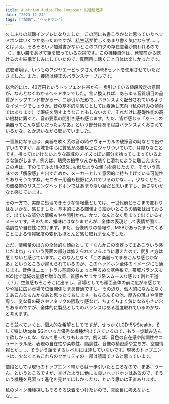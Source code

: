 ```yaml
---
title: Austrian Audio The Composer 試聴超短評
date: "2023-12-24"
tags: ["試聴", "ヘッドホン"]
---
```


久しぶりの試聴インプレになりました。この間にも書こうかなと思っていたヘッドホンはいくつかあったのですが、私生活が忙しくあまり書く気にならず……。とはいえ、そろそろいい加減書かないとこのブログの存在意義が問われるので（）、重い腰をあげて筆を取っている次第です。この機種自体は、発売前から聴けるのを結構楽しみにしていたので、真面目に聴くこと自体は楽しかったです。

試聴環境は、いつものフジヤエービックさんのMSBセットを使用させていただきました。また、接続は純正のバランスケーブルです。

総合的には、40万円というトップエンド帯から一歩引いている値段設定の意図が、なんとなくわかるヘッドホンでした。言い換えれば、あらゆる音質項目の品質がトップエンド帯から一、二歩引いた形で、バランスよく配分されているようなイメージでしょうか。音の基本的な感じとしては素通し志向（私の好みの傾向ではあります）で瑕疵を隠すようなこともしないので、それだけに基礎性能の高い機材に繋ぐと、音の要素の間引き感も感じます。ただ、皆が感じる「あ〜この楽器ってこんな感じだったよなあ」という部分はある程度バランスよくおさえているかな、とか思いながら聴いていました。

一番気になる点は、楽器を吹く系の音の時やヴォーカルの破擦音の時などで出やすいのですが、高域を中心に質感が必要以上にジャリついていて、耳障りなことです。拾ってはいけないような高域のノイズっぽい部分を拾ってしまっているような気がします。例えば、聴衆の拍手なんかも聴くと潰れたように聴こえます。この点は、下のモデルのHi-X65にも似たような傾向を感じたので、そういう意味での「解像感」を出すためか、メーカーとして意図的に持ち上げている可能性もありそうですね。モニター用途も視野に入れているのかな……。少なくともこの価格帯のリスニングヘッドホンではあまりない話だと思いますし、適さないかなと感じています。

その一方で、実際に処理できそうな情報量としては、一世代前とそこまで変わりはないかな、感じました。基本的にある閾値より細かいところの情報は出ておらず、出ている部分の情報もやや間引かれ、かつ、なんとなく奥まって出ているイメージです。そのため、嫌味にはなりませんが、全体の表現として表情が固く、階調性や自在性に欠けます。また、音像周りの情報や、MSBがあったまってくることによる情報密度の変化もほとんど感じ取れませんでした。

ただ、情報量の出方の全体的な傾向として「なんかこの楽器ってまあこういう感じだよね」っていう表面の部分は抑えられているように思えたので、間引き方は悪くないと感じています。このなんとなく「この楽器ってまあこんな感じかなあ」というところが抑えられているのが、このヘッドホン全体のイメージにも通じます。音色はニュートラル基調のちょっと明るめな寒色系で、帯域バランスもX65比で低域の量感が増え改善、質感もサラサラ系スムースな感じで割と王道（？）、空気感もそこそこに出るし、音場としても顔面全体の前に広がる感じでやや縦に広い音場で位置関係もまあ普通ですし、その辺り、個人的になんとなくまあこんなもんかなあと思ったりもします。もちろんその他、厚みの薄さや倍音周り、変な音の硬さやアタックの隈取り感など、ちょくちょく気になる小さい穴もあるのですが、全体的に製品としてのバランスはある程度取れているのかな、と考えます。

こう並べていくと、個人的な希望としてですが、せっかくLCD-5やStealth、そして特にUtopia SGといった優秀な機種が出てきているので、もう一歩踏み込んで欲しかったな、なんて思ったりもします。例えば、音色の自在感や階調性やニュートラル感、表現の自在性や柔軟性、階調性、音像の精密感や立ち方、空間情報とか……、そういう話をするレベルには達していないです。現状のトップエンドは、少なくともこれらのクオリティの一部は議論できると思っています。

値段としては現行のトップエンド帯からは一歩引いたところなので、まあ、うーん、というところですが、挙げたように他にも良いヘッドホンはあるので、そういう機種を見習って進化を見せてほしかったな、という思いは正直あります。

私のメイン機種探しもそろそろ決着をつけたいので、真面目に考えないとな……。
